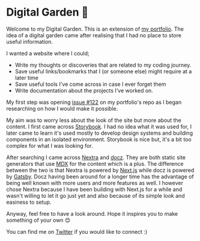 # Digital Garden 🌱

Welcome to my Digital Garden. This is an extension of [my portfolio](https://ineza.codes).
The idea of a digital garden came after realising that I had no place to store useful information.

I wanted a website where I could;

- Write my thoughts or discoveries that are related to my coding journey.
- Save useful links/bookmarks that I (or someone else) might require at a later time
- Save useful tools I've come across in case I ever forget them
- Write documentation about the projects I've worked on.

My first step was opening [issue #122](https://github.com/inezabonte/inezabonte/issues/122) on my
portfolio's repo as I began researching on how I would make it possible.

My aim was to worry less about the look of the site but more about the content.
I first came across [Storybook](https://storybook.js.org/). I had no idea what it was used for,
I later came to learn it's used mostly to develop design systems and building components in an isolated
environment. Storybook is nice but, it's a bit too complex for what I was looking for.

After searching I came across [Nextra](https://nextra.vercel.app/) and [docz](https://www.docz.site/).
They are both static site generators that use [MDX](https://mdxjs.com/) for the content which is a plus.
The difference between the two is that Nextra is powered by [Next.js](https://nextjs.org/) while docz is powered by [Gatsby](https://www.gatsbyjs.com/).
Docz having been around for a longer time has the advantage of being well known with more users and more features as well.
I however chose Nextra because I have been building with Next.js for a while and wasn't willing to
let it go just yet and also because of its simple look and easiness to setup.

Anyway, feel free to have a look around. Hope it inspires you to make something of your own 😊

You can find me on [Twitter](https://twitter.com/inezabonte) if you would like to connect :)
